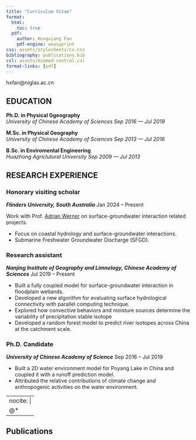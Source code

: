 ```yaml
---
title: "Curriculum Vitae"
format:
  html:
    toc: true
  pdf:
    author: Hongxiang Fan
    pdf-engine: weasyprint
css: assets/stylesheets/cv.css
bibliography: publications.bib
csl: assets/biomed-central.csl
format-links: [pdf]
---
```


::: {.print-only .contact-block}
hxfan@niglas.ac.cn
:::

## EDUCATION

**Ph.D. in Physical Ggeography** <br> *University of Chinese Academy of Sciences* [*Sep 2016 --- Jul 2019*]{.cvdate}

**M.Sc. in Physical Geography** <br> *University of Chinese Academy of Sciences* [*Sep 2013 --- Jul 2016*]{.cvdate}

**B.Sc. in Enviromental Engineering** <br> *Huazhong Agriclutural University* [*Sep 2009 --- Jul 2013*]{.cvdate}

## RESEARCH EXPERIENCE

### Honorary visiting scholar

***Flinders University, South Australia*** [Jan 2024 -- Present]{.cvdate}

Work with Prof. [Adrian Werner](https://www.flinders.edu.au/people/adrian.werner) on surface-groundwater interaction related projects.

- Focus on coastal hydrology and surface-groundwater interactions.
- Submarine Freshwater Groundwater Discharge (SFGD). 

### Research assistant 

***Nanjing Institute of Geography and Limnology, Chinese Academy of Sciences*** [Jul 2019 -- Present]{.cvdate}

- Built a fully coupled model for surface-groundwater interaction in floodplain wetlands.
- Developed a new algorithm for evaluating surface hydrological connectivity with parallel computing technique.
- Explored how convective behaviors and moisture sources determine the variability of precipitation stable isotope
- Developed a random forest model to predict river isotopes across China at the catchment scale.

### Ph.D. Candidate

***University of Chinese Academy of Science*** [Sep 2016 -- Jul 2019]{.cvdate}

- Built a 2D water environment model for Poyang Lake in China and coupled it with a runoff prediction model.
- Attributed the relative contributions of climate change and anthropogenic activities on the water environment.


---
nocite: |
  @*
---

::: {#refs}
## Publications{style="page-break-before: always"}
:::